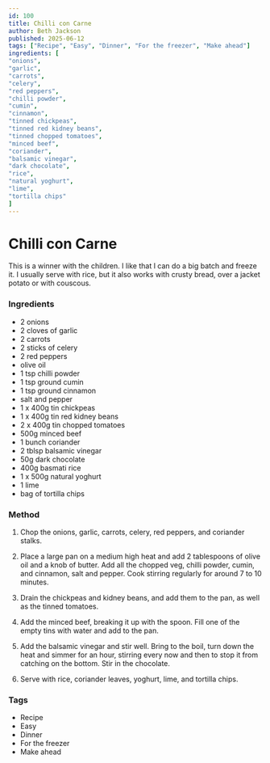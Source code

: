 ```yaml
---
id: 100
title: Chilli con Carne
author: Beth Jackson
published: 2025-06-12
tags: ["Recipe", "Easy", "Dinner", "For the freezer", "Make ahead"]
ingredients: [
"onions",
"garlic",
"carrots",
"celery",
"red peppers",
"chilli powder",
"cumin",
"cinnamon",
"tinned chickpeas",
"tinned red kidney beans",
"tinned chopped tomatoes",
"minced beef",
"coriander",
"balsamic vinegar",
"dark chocolate",
"rice",
"natural yoghurt",
"lime",
"tortilla chips"
]
---
```


# Chilli con Carne

<BlogTextWrapper>

This is a winner with the children. I like that I can do a big batch and freeze it. I usually serve with rice, but it also works with crusty bread, over a jacket potato or with couscous.

</BlogTextWrapper>

<BlogTextWrapper>

### Ingredients

- 2 onions
- 2 cloves of garlic
- 2 carrots
- 2 sticks of celery
- 2 red peppers
- olive oil
- 1 tsp chilli powder
- 1 tsp ground cumin
- 1 tsp ground cinnamon
- salt and pepper
- 1 x 400g tin chickpeas
- 1 x 400g tin red kidney beans
- 2 x 400g tin chopped tomatoes
- 500g minced beef
- 1 bunch coriander
- 2 tblsp balsamic vinegar
- 50g dark chocolate
- 400g basmati rice
- 1 x 500g natural yoghurt
- 1 lime
- bag of tortilla chips

### Method

1. Chop the onions, garlic, carrots, celery, red peppers, and coriander stalks.

2. Place a large pan on a medium high heat and add 2 tablespoons of olive oil and a knob of butter. Add all the chopped veg, chilli powder, cumin, and cinnamon, salt and pepper. Cook stirring regularly for around 7 to 10 minutes.

3. Drain the chickpeas and kidney beans, and add them to the pan, as well as the tinned tomatoes.

4. Add the minced beef, breaking it up with the spoon. Fill one of the empty tins with water and add to the pan.

5. Add the balsamic vinegar and stir well. Bring to the boil, turn down the heat and simmer for an hour, stirring every now and then to stop it from catching on the bottom. Stir in the chocolate.

6. Serve with rice, coriander leaves, yoghurt, lime, and tortilla chips.

</BlogTextWrapper>

<BlogTextWrapper>

### Tags

- Recipe
- Easy
- Dinner
- For the freezer
- Make ahead

</BlogTextWrapper>
